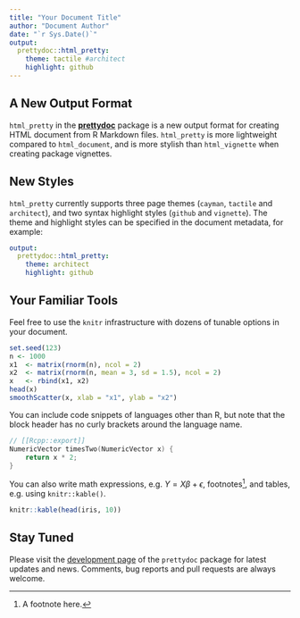 ```yaml
---
title: "Your Document Title"
author: "Document Author"
date: "`r Sys.Date()`"
output:
  prettydoc::html_pretty:
    theme: tactile #architect
    highlight: github
---
```


## A New Output Format

`html_pretty` in the [**prettydoc**](http://github.com/yixuan/prettydoc/)
package is a new output format for creating HTML document from R Markdown files.
`html_pretty` is more lightweight compared to `html_document`, and is more
stylish than `html_vignette` when creating package vignettes.

## New Styles

`html_pretty` currently supports three page themes (`cayman`, `tactile` and
`architect`), and two syntax highlight styles (`github` and `vignette`).
The theme and highlight styles can be specified in the document metadata,
for example:

```yaml
output:
  prettydoc::html_pretty:
    theme: architect
    highlight: github
```

## Your Familiar Tools

Feel free to use the `knitr` infrastructure with dozens of tunable options in
your document.

```r
set.seed(123)
n <- 1000
x1  <- matrix(rnorm(n), ncol = 2)
x2  <- matrix(rnorm(n, mean = 3, sd = 1.5), ncol = 2)
x   <- rbind(x1, x2)
head(x)
smoothScatter(x, xlab = "x1", ylab = "x2")
```

You can include code snippets of languages other than R, but note that
the block header has no curly brackets around the language name.

```cpp
// [[Rcpp::export]]
NumericVector timesTwo(NumericVector x) {
    return x * 2;
}
```

You can also write math expressions, e.g. $Y = X\beta + \epsilon$,
footnotes^[A footnote here.], and tables, e.g. using `knitr::kable()`.

```r
knitr::kable(head(iris, 10))
```

## Stay Tuned

Please visit the [development page](http://github.com/yixuan/prettydoc/) of the 
`prettydoc` package for latest updates and news. Comments, bug reports and
pull requests are always welcome.
